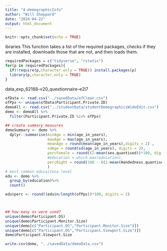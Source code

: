 ```yaml
---
title: "4-demographicInfo"
author: "Will Sheppard"
date: "2024-04-22"
output: html_document
---
```


```r
knitr::opts_chunk$set(echo = TRUE)
```

ibraries
This function takes a list of the required packages, checks if they are installed, downloads those that are not, and then loads them.

```r

requiredPackages = c("tidyverse", "rstatix")
for(p in requiredPackages){
  if(!require(p,character.only = TRUE)) install.packages(p)
  library(p,character.only = TRUE)
}

```
data_exp_62188-v20_questionnaire-e2l7
```r

ofData <- read.csv("../savedData/ofClean.csv")
ofPps <- unique(ofData$Participant.Private.ID)
demoAll <- read.csv("../studentData/studentDemographicsWideEdit.csv")
demo <- demoAll %>%
  filter(Participant.Private.ID %in% ofPps)
```

```r

## create summary measures
demoSummary <- demo %>%
  dplyr::summarise(minAge = min(age_in_years),
                   maxAge = max(age_in_years),
                   meanAge = round(mean(age_in_years),digits = 2) ,
                   sdAge = round(sd(age_in_years), digits = 2),
                   percFemale = round((2-mean(sex.quantised))*100, digits = 2),
                   #education = which.max(education),
                   percRight = round(100 - ((2-mean(Handedness.quantised))*100), digits = 2)
                   )
# most common educaitona level
edu <- demo %>%
  group_by(education)%>%
  count()

edu$perc <- round((edu$n/length(ofPps))*100, digits = 2)



## how many os were used?
unique(demo$Participant.OS)
unique(demo$Participant.Monitor.Size)
unique(demo[c("Participant.OS","Participant.Monitor.Size")])
unique(demo[c("Participant.OS","Participant.Viewport.Size")])
demo$Participant.Viewport.Size
```

```r

write.csv(demo, "../savedData/demoData.csv")
```